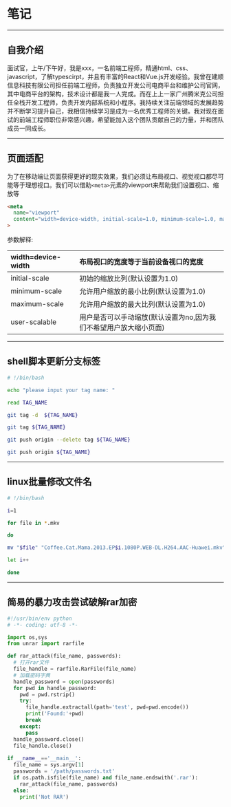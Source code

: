 # 笔记

---

## 自我介绍

面试官，上午/下午好，我是xxx，一名前端工程师，精通html、css、javascript，了解typescirpt，并且有丰富的React和Vue.js开发经验。我曾在建顺信息科技有限公司担任前端工程师，负责独立开发公司电商平台和维护公司官网，其中电商平台的架构，技术设计都是我一人完成。而在上上一家广州腾米克公司担任全栈开发工程师，负责开发内部系统和小程序。我持续关注前端领域的发展趋势并不断学习提升自己，我相信持续学习是成为一名优秀工程师的关键。我对现在面试的前端工程师职位非常感兴趣，希望能加入这个团队贡献自己的力量，并和团队成员一同成长。

---

## 页面适配

为了在移动端让页面获得更好的现实效果，我们必须让布局视口、视觉视口都尽可能等于理想视口。我们可以借助`<meta>`元素的viewport来帮助我们设置视口、缩放等

```html showLineNumbers copy
<meta
  name="viewport"
  content="width=device-width, initial-scale=1.0, minimum-scale=1.0, maximum-scale=1.0, user-scalable=no"
>
```

参数解释:


|width=device-width|布局视口的宽度等于当前设备视口的宽度|
|:---|:---|
|initial-scale|初始的缩放比列(默认设置为1.0)|
|minimum-scale|允许用户缩放的最小比例(默认设置为1.0)|
|maximum-scale|允许用户缩放的最大比列(默认设置为1.0)|
|user-scalable|用户是否可以手动缩放(默认设置为no,因为我们不希望用户放大缩小页面)|

---

## shell脚本更新分支标签

```bash showLineNumbers copy
# !/bin/bash

echo "please input your tag name: "

read TAG_NAME

git tag -d  ${TAG_NAME}

git tag ${TAG_NAME}

git push origin --delete tag ${TAG_NAME}

git push origin ${TAG_NAME}
```

---

## linux批量修改文件名

```bash showLineNumbers copy
# !/bin/bash

i=1

for file in *.mkv

do

mv "$file" "Coffee.Cat.Mama.2013.EP$i.1080P.WEB-DL.H264.AAC-Huawei.mkv"

let i++

done
```

---

## 简易的暴力攻击尝试破解rar加密

```python showLineNumbers copy
#!/usr/bin/env python
# -*- coding: utf-8 -*-

import os,sys
from unrar import rarfile

def rar_attack(file_name, passwords):
  # 打开rar文件
  file_handle = rarfile.RarFile(file_name)
  # 加载密码字典
  handle_password = open(passwords)
  for pwd in handle_password:
    pwd = pwd.rstrip()
    try:
      file_handle.extractall(path='test', pwd=pwd.encode())
      print('Found:'+pwd)
      break
    except:
      pass
  handle_password.close()
  file_handle.close()
    
if __name__=='__main__':
  file_name = sys.argv[1]
  passwords = '/path/passwords.txt'
  if os.path.isfile(file_name) and file_name.endswith('.rar'):
    rar_attack(file_name, passwords)
  else:
    print('Not RAR')
```
